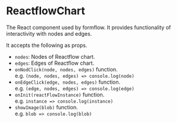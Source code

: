 
<Meta of={ReactflowChartStories} />

# ReactflowChart
The React component used by formflow.
It provides functionality of interactivity with nodes and edges.

It accepts the following as props.
 * `nodes`:  Nodes of Reactflow chart.
 * `edges`:  Edges of Reactflow chart.
 * `onNodClick(node, nodes, edges)` function.  
   e.g. `(node, nodes, edges) => console.log(node)`
 * `onEdgeClick(edge, nodes, edges)` function.  
   e.g. `(edge, nodes, edges) => console.log(edge)`
 * `onInit(reactFlowInstance)` function.  
   e.g. `instance => console.log(instance)`
 * `showImage(blob)` function.  
   e.g. `blob => console.log(blob)`

<Canvas of={ReactflowChartStories.Primary} />

<Controls />